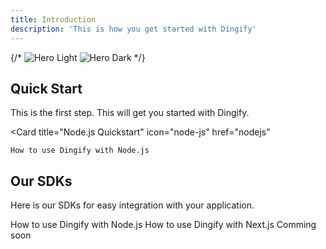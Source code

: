 ```yaml
---
title: Introduction
description: 'This is how you get started with Dingify'
---
```


{/* <img
  className="block dark:hidden"
  src="/images/hero-light.svg"
  alt="Hero Light"
/>
<img
  className="hidden dark:block"
  src="/images/hero-dark.svg"
  alt="Hero Dark"
/> */}

## Quick Start

This is the first step. This will get you started with Dingify.

  <Card
    title="Node.js Quickstart"
    icon="node-js"
    href="nodejs"
  >
    How to use Dingify with Node.js
  </Card>

## Our SDKs

Here is our SDKs for easy integration with your application.

<CardGroup cols={3}>
    <Card
    title="Node.js Quickstart"
    icon="node-js"
    href="nodejs"
  >
    How to use Dingify with Node.js
  </Card>
  <Card
    title="Next.js Quickstart"
    icon="n"
    href="nodejs"
  >
    How to use Dingify with Next.js
  </Card>
  <Card
    title="Python Quickstart"
    icon="python"
    href="nodejs"
  >
    Comming soon
  </Card>

</CardGroup>


